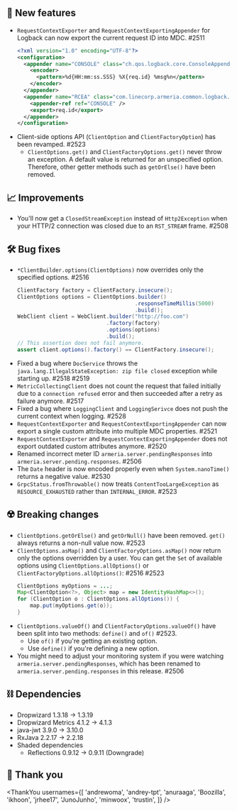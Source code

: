 ## 🌟 New features

- `RequestContextExporter` and `RequestContextExportingAppender` for Logback can now export the current request ID into MDC. #2511
  ```xml
  <?xml version="1.0" encoding="UTF-8"?>
  <configuration>
    <appender name="CONSOLE" class="ch.qos.logback.core.ConsoleAppender">
      <encoder>
        <pattern>%d{HH:mm:ss.SSS} %X{req.id} %msg%n</pattern>
      </encoder>
    </appender>
    <appender name="RCEA" class="com.linecorp.armeria.common.logback.RequestContextExportingAppender">
      <appender-ref ref="CONSOLE" />
      <export>req.id</export>
    </appender>
  </configuration>
  ```
- Client-side options API (`ClientOption` and `ClientFactoryOption`) has been revamped. #2523
  - `ClientOptions.get()` and `ClientFactoryOptions.get()` never throw an exception. A default value is returned for an unspecified option. Therefore, other getter methods such as `getOrElse()` have been removed.

## 📈 Improvements

- You'll now get a `ClosedStreamException` instead of `Http2Exception` when your HTTP/2 connection was closed due to an `RST_STREAM` frame. #2508

## 🛠️ Bug fixes

- `*ClientBuilder.options(ClientOptions)` now overrides only the specified options. #2516
  ```java
  ClientFactory factory = ClientFactory.insecure();
  ClientOptions options = ClientOptions.builder()
                                       .responseTimeMillis(5000)
                                       .build();
  WebClient client = WebClient.builder("http://foo.com")
                              .factory(factory)
                              .options(options)
                              .build();
  // This assertion does not fail anymore.
  assert client.options().factory() == ClientFactory.insecure();
  ```
- Fixed a bug where `DocService` throws the `java.lang.IllegalStateException: zip file closed` exception while starting up. #2518 #2519
- `MetricCollectingClient` does not count the request that failed initially due to a `connection refused` error and then succeeded after a retry as failure anymore. #2517
- Fixed a bug where `LoggingClient` and `LoggingSerivce` does not push the current context when logging. #2528
- `RequestContextExporter` and `RequestContextExportingAppender` can now export a single custom attribute into multiple MDC properties. #2521
- `RequestContextExporter` and `RequestContextExportingAppender` does not export outdated custom attributes anymore. #2520
- Renamed incorrect meter ID `armeria.server.pendingResponses` into `armeria.server.pending.responses`. #2506
- The `Date` header is now encoded properly even when `System.nanoTime()` returns a negative value. #2530
- `GrpcStatus.fromThrowable()` now treats `ContentTooLargeException` as `RESOURCE_EXHAUSTED` rather than `INTERNAL_ERROR`. #2523

## ☢️ Breaking changes

- `ClientOptions.getOrElse()` and `getOrNull()` have been removed. `get()` always returns a non-null value now. #2523
- `ClientOptions.asMap()` and `ClientFactoryOptions.asMap()` now return only the options overridden by a user. You can get the `Set` of available options using `ClientOptions.allOptions()` or `ClientFactoryOptions.allOptions()`: #2516 #2523
  ```java
  ClientOptions myOptions = ...;
  Map<ClientOption<?>, Object> map = new IdentityHashMap<>();
  for (ClientOption o : ClientOptions.allOptions()) {
      map.put(myOptions.get(o));
  }
  ```
- `ClientOptions.valueOf()` and `ClientFactoryOptions.valueOf()` have been split into two methods: `define()` and `of()` #2523.
  - Use `of()` if you're getting an existing option.
  - Use `define()` if you're defining a new option.
- You might need to adjust your monitoring system if you were watching `armeria.server.pendingResponses`, which has been renamed to `armeria.server.pending.responses` in this release. #2506

## ⛓ Dependencies

- Dropwizard 1.3.18 → 1.3.19
- Dropwizard Metrics 4.1.2 → 4.1.3
- java-jwt 3.9.0 → 3.10.0
- RxJava 2.2.17 → 2.2.18
- Shaded dependencies
  - Reflections 0.9.12 → 0.9.11 (Downgrade)

## 🙇 Thank you

<ThankYou
  usernames={[
    'andrewoma',
    'andrey-tpt',
    'anuraaga',
    'Boozilla',
    'ikhoon',
    'jrhee17',
    'JunoJunho',
    'minwoox',
    'trustin',
  ]}
/>
